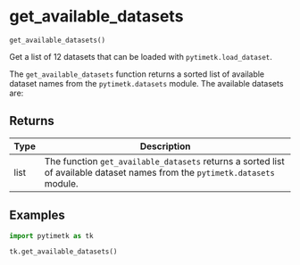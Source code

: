 # get_available_datasets { #pytimetk.get_available_datasets }

`get_available_datasets()`

Get a list of 12 datasets that can be loaded with `pytimetk.load_dataset`.

The `get_available_datasets` function returns a sorted list of available 
dataset names from the `pytimetk.datasets` module. The available datasets are:

## Returns

| Type   | Description                                                                                                                  |
|--------|------------------------------------------------------------------------------------------------------------------------------|
| list   | The function `get_available_datasets` returns a sorted list of available  dataset names from the `pytimetk.datasets` module. |

## Examples

```python
import pytimetk as tk

tk.get_available_datasets()
```